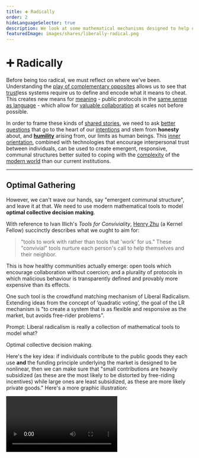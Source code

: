 ```yaml
---
title: ➕ Radically
order: 2
hideLanguageSelector: true
description: We look at some mathematical mechanisms designed to help us collective decide what to fund in the most optimal way so that we may more sustainably govern ourselves.
featuredImage: images/shares/liberally-radical.png
---
```


# ➕ Radically

<AudioPlayer src="https://kernel-audio.s3.amazonaws.com/M4E2+-+Radically.mp3"/>

Before being too radical, we must reflect on where we've been. Understanding 
the [play of complementary opposites](/learn/module-0/play-of-pattern/) allows us to see 
that [trust](/learn/module-0/trust/)less systems require us to define and encode what it means 
to cheat. This creates new means for [meaning](/learn/module-1/meaning/) - public protocols in 
the [same sense as language](/learn/module-2/money-speech/) - which allow 
for [valuable collaboration](/learn/module-1/value/) at scales not before possible.

In order to frame these kinds of [shared stories](/learn/module-0/conversation/), we need to 
ask [better questions](/learn/module-2/better-questions/) that go to the heart of 
our [intentions](/learn/module-3/intention/) and stem from **honesty** about,
and [**humility**](/learn/module-3/humility/) arising from, our limits as human beings. 
This [inner orientation](/learn/module-0/purpose/), combined with technologies that encourage 
interpersonal trust between individuals, can be used to create emergent, responsive, 
communal structures better suited to coping with the [complexity](/learn/module-2/engineering/) 
of the [modern world](/learn/module-3/time/) than our current institutions.

---

## Optimal Gathering

However, we can't wave our hands, say "emergent communal structure", and leave it at that. We 
need to use modern mathematical tools to model **optimal collective decision making**. 

With reference to Ivan Illich's _Tools for Conviviality_, [Henry Zhu](https://www.henryzoo.com/limits) (a Kernel Fellow) succinctly describes what we ought to aim for:

> "tools to work with rather than tools that 'work' for us." These "convivial" tools nurture each person's call to help themselves and their neighbor.

This is how healthy communities actually emerge: open tools which encourage collaboration without coercion; and a plurality of protocols in which malicious behaviour is transparently defined and provably more expensive than its effects.

One such tool is the crowdfund matching mechanism of <Link to="https://papers.ssrn.com/sol3/papers.cfm?abstract_id=3243656" >Liberal Radicalism</Link>. Extending ideas from the concept of ‘quadratic voting’, the goal of the LR mechanism is "to create a system that is as flexible and responsive as the market, but avoids free-rider problems".

<Flash>

<Card>

Prompt: Liberal radicalism is really a collection of mathematical tools to model what?

Optimal collective decision making.

</Card>

</Flash>

Here's the key idea: if individuals contribute to the public goods they each use **and** the funding principle underlying the market is designed to be nonlinear, then we can make sure that "small contributions are heavily subsidized (as these are the most likely to be distorted by free-riding incentives) while large ones are least subsidized, as these are more likely private goods." Here's a more graphic illustration:

<Video src="https://www.youtube-nocookie.com/embed/hEHv-dE4xl8?start=274" />

## Capitalizing

Classical capitalism deals poorly with public goods problems because each individual, if she 
acts selfishly, only accounts for her own benefits and not the benefits to all others. We can do 
better now that we have a world computer which allows us to agree always on the history and 
validity of our transactions, and which is open to anyone anywhere the internet is.

Making optimal decisions about public goods and how to fund them is hard, 
though: <Link to="https://papers.ssrn.com/sol3/papers.cfm?abstract_id=3243656">the math</Link> 
is as complicated as elliptic curve cryptography. Happily, all you need to know here is that we 
want to model citizens' different preferences as well as their ability to make negative contributions, and 
we don't want to assume prior centralized knowledge about what good to fund.

The maths behind LR proves that ensuring "**the amount received by [any] project is (proportional to) 
the square of the sum of the square roots of contributions**" is a near-optimal means of 
making large-scale economic decisions about public goods. Such a design also means that "holding 
fixed the amount of the contribution, the funding received grows as the square of the community 
size" which kicks capitalism's ass, especially when it comes to funding goods on the margin.

<Flash>

<Card>

Prompt: To make optimal collective decisions, the funding principle underlying the market must be nonlinear. This means that it subsidizes small or large contributions?

Small 

Which incentivises many such contributions from "the edge" of a network, so the funding received grows as the square of the community size.

</Card>

</Flash>

## Free Radicals

LR does not prejudge the optimal size of communities, but instead "offers a mechanism that creates 
truly neutral incentives among social organization of different sizes". It also has the property 
that it "reverts to a standard private good in the case that a single citizen attempts to use the 
mechanism for her own enrichment."

> "To summarize, the mechanism provides much greater funding to many small contributions than to 
a few large ones. This is not for any reason of equity or distributive justice, though there may 
be good reasons from those perspectives to admire the outcome it delivers."

This is a critical point: egalitarianism, or equitable outcome, is a great success metric: it is 
not a good design goal (precisely because there are so many ways to measure outcomes). LR is designed to be [credibly neutral](https://nakamoto.com/credible-neutrality/) in the same way that Bitcoin makes no assumptions about equality: it just implements a system for "peer-to-peer electronic 
payments". The rest is on us, and how we model the most efficient means of using the technology.

To sum up, Liberal Radicalism:

> "seeks to achieve liberal ends in a fundamentally social world. In this sense it is also 
'radical' in the original meaning: it gets to the roots of what liberalism is about, namely an 
anti-authoritarian commitment to neutrality across ways of living and valuing."

<Flash>

<Card>

Prompt: Is equitable outcome a good design goal or a more effective success metric? 

Success metric. 

</Card>

<Card>

Prompt: What is a better design goal?

[Credible neutrality](https://nakamoto.com/credible-neutrality/)

</Card>

</Flash>

## Practice Makes Perfect

<List>

<Link to="https://gitcoin.co/blog/how-to-attack-and-defend-quadratic-funding/">

Defender's Advantage

</Link>

<Link to="https://gitcoin.co/blog/token-engineering-open-science-program-a-multidisciplinary-study-of-gitcoin-grants/">

Multidisciplinary Approaches

</Link>

<Link to="https://vitalik.ca/general/2021/04/02/round9.html">

Grants Round 9: The Next Phase

</Link>

<Link to="https://vitalik.ca/general/2020/10/18/round7.html">

Grants Round 7 Retrospective

</Link>

<Link to="https://vitalik.ca/general/2020/07/22/round6.html">

Grants Round 6 Analysis

</Link>

<Link to="https://vitalik.ca/general/2020/04/30/round5.html">

Grants Round 5 Analysis

</Link>

</List>
